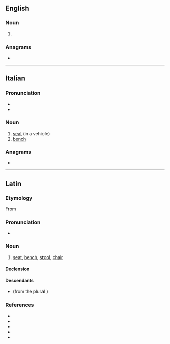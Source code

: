 ==English==

===Noun===
{{en-noun|s|sedilia}}

# {{alt form|en|sedilium||type of seat in a church}}

===Anagrams===
* {{anagrams|en|a=deeils|Seidel|diesel|ediles|elides|ideles|seidel}}

----

==Italian==

===Pronunciation===
* {{it-IPA|sedìle}}
* {{audio|it|LL-Q652 (ita)-Happypheasant-sedile.wav|Audio}}

===Noun===
{{it-noun|m}}

# [[seat]] (in a vehicle)
# [[bench]]

===Anagrams===
* {{anagrams|it|a=deeils|diesel}}

----

==Latin==

===Etymology===
From {{suffix|la|sedeō|īle}}
===Pronunciation===
* {{la-IPA|sedīle}}

===Noun===
{{la-noun|sedīle<3>}}

# [[seat]], [[bench]], [[stool]], [[chair]] {{q|fixed in position unlike a {{m|la|sella}}}}

====Declension====
{{la-ndecl|sedīle<3>}}

====Descendants====
* {{desc|gl|silla}} (from the plural {{m|la|sedīlia}})

===References===
* {{R:L&S}}
* {{R:Elementary Lewis}}
* {{R:du Cange}}
* {{R:Gaffiot}}
* {{R:Peck}}